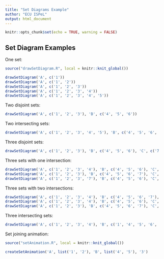 ```yaml
---
title: "Set Diagrams Example"
author: "ECU ISPeL"
output: html_document
---
```


```r
knitr::opts_chunk$set(echo = TRUE, warning = FALSE)
```

## Set Diagram Examples

One set:

```r
source("drawSetDiagram.R", local = knitr::knit_global())

drawSetDiagram('A', c('1'))
drawSetDiagram('A', c('1', '2'))
drawSetDiagram('A', c('1', '2', '3'))
drawSetDiagram('A', c('1', '2', '3', '4'))
drawSetDiagram('A', c('1', '2', '3', '4', '5'))
```

Two disjoint sets: 

```r
drawSetDiagram('A', c('1', '2', '3'), 'B', c('4', '5', '6'))
```

Two intersecting sets:

```r
drawSetDiagram('A', c('1', '2', '3', '4', '5'), 'B', c('4', '5', '6', '7'))
```

Three disjoint sets:

```r
drawSetDiagram('A', c('1', '2', '3'), 'B', c('4', '5', '6'), 'C', c('7', '8', '9'))
```

Three sets with one intersection:

```r
drawSetDiagram('A', c('1', '2', '3', '4'), 'B', c('4', '5', '6'), 'C', c('7', '8', '9'))
drawSetDiagram('A', c('1', '2', '3'), 'B', c('4', '5', '6', '7'), 'C', c('7', '8', '9'))
drawSetDiagram('A', c('1', '2', '3', '7'), 'B', c('4', '5', '6'), 'C', c('7', '8', '9'))
```

Three sets with two intersections:

```r
drawSetDiagram('A', c('1', '2', '3', '4'), 'B', c('4', '5', '6', '7'), 'C', c('7', '8', '9'))
drawSetDiagram('A', c('1', '2', '3', '4'), 'B', c('4', '5', '6'), 'C', c('7', '8', '9', '1'))
drawSetDiagram('A', c('1', '2', '3'), 'B', c('4', '5', '6', '7'), 'C', c('7', '8', '9', '1'))
```

Three intersecting sets:

```r
drawSetDiagram('A', c('1', '2', '3', '4'), 'B', c('1', '4', '5', '6', '7', '8'), 'C', c('1', '7', '8', '9'))
```

Set joining animation:

```r
source("setAnimation.R", local = knitr::knit_global())

createSetAnimation('A', list('1', '2'), 'B', list('4', '5'), '3')
```